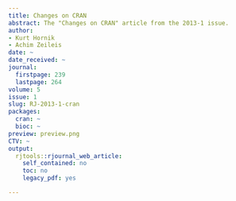 ```yaml
---
title: Changes on CRAN
abstract: The "Changes on CRAN" article from the 2013-1 issue.
author:
- Kurt Hornik
- Achim Zeileis
date: ~
date_received: ~
journal:
  firstpage: 239
  lastpage: 264
volume: 5
issue: 1
slug: RJ-2013-1-cran
packages:
  cran: ~
  bioc: ~
preview: preview.png
CTV: ~
output:
  rjtools::rjournal_web_article:
    self_contained: no
    toc: no
    legacy_pdf: yes

---
```

